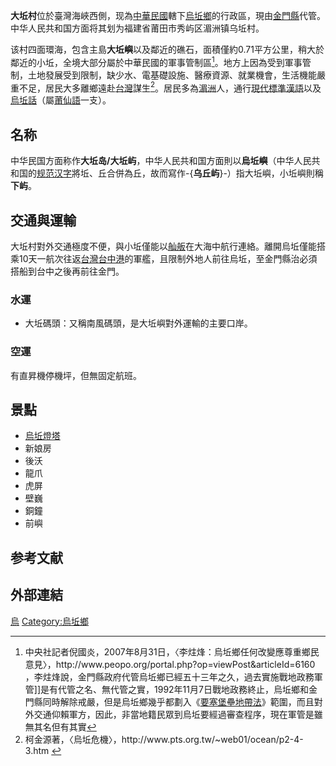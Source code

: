 {{Infobox ROC Village or Li
| City/CountyName = 金門縣
| DivName         = 烏坵鄉
| Village/LiName  = 大坵
| Village/Li      = 村
| OldName         = 大龜、上嶼<ref>參見中央研究院台灣地區地名查詢系統，<br>
〈大坵詞條〉http://gis210.sinica.edu.tw/placename/input/detail.asp?id=19310{{dead link|date=2017年12月 |bot=InternetArchiveBot |fix-attempted=yes }} </ref>
| AreaTotal       = {{Convert|0.71|sqkm|acre|0|link=on}}
| HouseholdTotal  = 52
| PopTotal        = 315
| YearMonth       = [[2008年5月|2008年5月]]
| Male            = 169
| Female          = 146
| Head            = 林文彩
| Sub             = 1
| Website         =
| Neighbors       = [[小坵村_(烏坵鄉)|小坵村]]
| MapLocation     =
| Address         = 大坵村11號<ref>參見內政部民政司網頁，http://www.moi.gov.tw/dca/regime05_1.asp?fork1_id=55&col2=%AFQ%CB%FA%B6m{{dead link|date=2017年12月 |bot=InternetArchiveBot |fix-attempted=yes }} <br />
金門縣政府網頁，http://web.kinmen.gov.tw/371010000au60/hm/kin2-0.htm#a6 {{webarchive|url=https://web.archive.org/web/20101006000739/http://web.kinmen.gov.tw/371010000au60/hm/kin2-0.htm |date=2010-10-06 }} <br />
兩者村長資料不同，本文採用內政部網站資料</ref>
| Phone           = 826-66056
| DataSource      = 戶口資料：[https://web.archive.org/web/20071109020857/http://www.kinmen.gov.tw/Org/371010000A60/Master/Index_t7.aspx 金門縣政府]
}}
{{Hatnote|「'''大坵嶼'''」重定向至此。關於馬祖列島中的同名島嶼，詳見「'''[[大坵島|大坵島]]'''」。}}
'''大坵村'''位於臺灣海峽西側，现為[[中華民國|中華民國]]轄下[[烏坵鄉|烏坵鄉]]的行政區，現由[[金門縣|金門縣]]代管。中华人民共和国方面将其划为福建省莆田市秀屿区湄洲镇乌坵村。

该村四面環海，包含主島'''大坵嶼'''以及鄰近的礁石，面積僅約0.71平方公里，稍大於鄰近的小坵，全境大部分屬於中華民國的軍事管制區<ref>中央社記者倪國炎，2007年8月31日，〈李炷烽：烏坵鄉任何改變應尊重鄉民意見〉，http://www.peopo.org/portal.php?op=viewPost&articleId=6160 {{Wayback|url=http://www.peopo.org/portal.php?op=viewPost&articleId=6160 |date=20110424185032 }} ，李炷烽說，金門縣政府代管烏坵鄉已經五十三年之久，過去實施戰地政務軍管]]是有代管之名、無代管之實，1992年11月7日戰地政務終止，烏坵鄉和金門縣同時解除戒嚴，但是烏坵鄉幾乎都劃入《[[要塞堡壘地帶法|要塞堡壘地帶法]]》範圍，而且對外交通仰賴軍方，因此，非當地籍民眾到烏坵要經過審查程序，現在軍管是雖無其名但有其實</ref>。地方上因為受到軍事管制，土地發展受到限制，缺少水、電基礎設施、醫療資源、就業機會，生活機能嚴重不足，居民大多離鄉遠赴[[台灣|台灣]]謀生<ref>柯金源著，〈烏坵危機〉，http://www.pts.org.tw/~web01/ocean/p2-4-3.htm {{Wayback|url=http://www.pts.org.tw/~web01/ocean/p2-4-3.htm |date=20150924083301 }}</ref>。居民多為[[湄洲|湄洲]]人，通行[[現代標準漢語|現代標準漢語]]以及[[烏坵話|烏坵話]]（屬[[莆仙語|莆仙語]]一支）。

==名称==
中华民国方面称作'''大坵岛/大坵屿'''，中华人民共和国方面則以'''烏坵嶼'''（中华人民共和国的[[规范汉字|规范汉字]]將坵、丘合併為丘，故而寫作-{'''乌丘屿'''}-）指大坵嶼，小坵嶼則稱'''下屿'''。

==交通與運輸==
大坵村對外交通極度不便，與小坵僅能以[[舢舨|舢舨]]在大海中航行連絡。離開烏坵僅能搭乘10天一航次往返[[台灣|台灣]][[台中港|台中港]]的軍艦，且限制外地人前往烏坵，至金門縣治必須搭船到台中之後再前往金門。

===水運===
*大坵碼頭：又稱南風碼頭，是大坵嶼對外運輸的主要口岸。

===空運===
有直昇機停機坪，但無固定航班。

==景點==
*[[烏坵燈塔|烏坵燈塔]]
*新娘房
*後沃
*龍爪
*虎屏
*壁巍
*銅鐘
*前嶼

==参考文献==
<div class="references-small">
<references />
</div>

==外部連結==
 {{中華民國島嶼}}
[[Category:金門縣的村和里|烏]]
[[Category:烏坵鄉|Category:烏坵鄉]]
